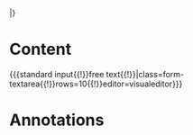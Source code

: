 |}
{{{end template}}}
= Content =
<nowiki>{{{</nowiki>standard input{{!}}free text{{!}}|class=form-textarea{{!}}rows=10{{!}}editor=visualeditor<nowiki>}}}</nowiki>
= Annotations =
{{ForTemplateAnnotation|dynamicPropertiesConcept={{{dynamicPropertiesConcept|AllPredicates}}}|dynamicPropertiesModule={{{dynamicPropertiesModule|ObjectValues}}}}}
